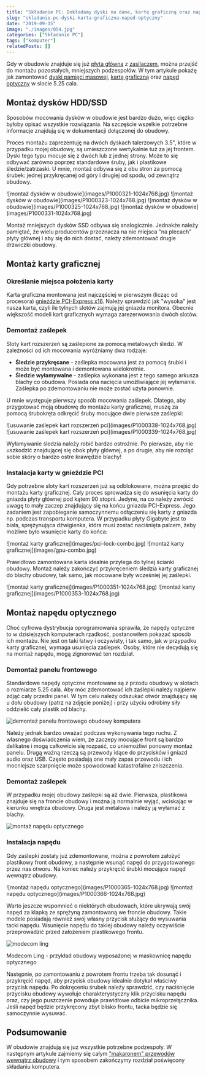 ```yaml
---
title: "Składanie PC: Dokładamy dyski na dane, kartę graficzną oraz napęd optyczny"
slug: "skladanie-pc-dyski-karta-graficzna-naped-optyczny"
date: "2019-09-15"
image: "./images/054.jpg"
categories: ["Składanie PC"]
tags: ["komputer"]
relatedPosts: []
---
```


Gdy w obudowie znajduje się już [płyta główna](/plyty-glowne-czesc-1) z [zasilaczem](/zasilacze), można przejść do montażu pozostałych, mniejszych podzespołów. W tym artykule pokażę jak zamontować [dyski pamięci masowej](/nosniki-pamieci-dyski-hdd-ssd), [kartę graficzną](/karty-graficzne) oraz [napęd optyczny](/napedy-optyczne) w slocie 5.25 cala.

## Montaż dysków HDD/SSD

Sposobów mocowania dysków w obudowie jest bardzo dużo, więc ciężko byłoby opisać wszystkie rozwiązania. Na szczęście wszelkie potrzebne informacje znajdują się w dokumentacji dołączonej do obudowy.

Proces montażu zaprezentuję na dwóch dyskach talerzowych 3.5", które w przypadku mojej obudowy, są umieszczone wertykalnie tuż za jej frontem. Dyski tego typu mocuje się z dwóch lub z jednej strony. Może to się odbywać zarówno poprzez standardowe śruby, jak i plastikowe śledzie/zatrzaski. U mnie, montaż odbywa się z obu stron za pomocą śrubek: jednej przykręcanej od góry i drugiej od spodu, od zewnątrz obudowy.

<Gallery width='2'>
![montaż dysków w obudowie](images/P1000321-1024x768.jpg)
![montaż dysków w obudowie](images/P1000323-1024x768.jpg)
![montaż dysków w obudowie](images/P1000325-1024x768.jpg)
![montaż dysków w obudowie](images/P1000331-1024x768.jpg)
</Gallery>

Montaż mniejszych dysków SSD odbywa się analogicznie. Jednakże należy pamiętać, że wielu producentów przeznacza na nie miejsca "na plecach" płyty głównej i aby się do nich dostać, należy zdemontować drugie drzwiczki obudowy.

## Montaż karty graficznej

### Określanie miejsca położenia karty

Karta graficzna montowana jest najczęściej w pierwszym (licząc od procesora) [gnieździe PCI-Express x16](/plyty-glowne-czesc-2). Należy sprawdzić jak "wysoka" jest nasza karta, czyli ile tylnych slotów zajmują jej gniazda monitora. Obecnie większość modeli kart graficznych wymaga zarezerwowania dwóch slotów.

<AdSense/>

### Demontaż zaślepek

Sloty kart rozszerzeń są zaślepione za pomocą metalowych śledzi. W zależności od ich mocowania wyróżniamy dwa rodzaje:

- **Śledzie przykręcane** - zaślepka mocowana jest za pomocą śrubki i może być montowana i demontowana wielokrotnie.
- **Śledzie wyłamywalne** - zaślepka wykonana jest z tego samego arkusza blachy co obudowa. Posiada ona nacięcia umożliwiające jej wyłamanie. Zaślepka po zdemontowaniu nie może zostać użyta ponownie.

U mnie występuje pierwszy sposób mocowania zaślepek. Dlatego, aby przygotować moją obudowę do montażu karty graficznej, muszę za pomocą śrubokręta odkręcić śruby mocujące dwie pierwsze zaślepki:

<Gallery>
![usuwanie zaślepek kart rozszerzeń pci](images/P1000338-1024x768.jpg)
![usuwanie zaślepek kart rozszerzeń pci](images/P1000339-1024x768.jpg)
</Gallery>

<WarningBlock>Wyłamywanie śledzia należy robić bardzo ostrożnie. Po pierwsze, aby nie uszkodzić znajdującej się obok płyty głównej, a po drugie, aby nie rozciąć sobie skóry o bardzo ostre krawędzie blachy!</WarningBlock>

### Instalacja karty w gnieździe PCI

Gdy potrzebne sloty kart rozszerzeń już są odblokowane, można przejść do montażu karty graficznej. Cały proces sprowadza się do wsunięcia karty do gniazda płyty głównej pod kątem 90 stopni. Jedyne, na co należy zwrócić uwagę to mały zaczep znajdujący się na końcu gniazda PCI-Express. Jego zadaniem jest zapobieganie samoczynnemu odłączeniu się karty z gniazda np. podczas transportu komputera. W przypadku płyty Gigabyte jest to biała, sprężynująca dźwigienka, która musi zostać naciśnięta palcem, żeby możliwe było wsunięcie karty do końca:

<Gallery>
![montaż karty graficznej](images/pci-lock-combo.jpg)
![montaż karty graficznej](images/gpu-combo.jpg)
</Gallery>

Prawidłowo zamontowana karta idealnie przylega do tylnej ścianki obudowy. Montaż należy zakończyć przykręceniem śledzia karty graficznej do blachy obudowy, tak samo, jak mocowane były wcześniej jej zaślepki.

<Gallery>
![montaż karty graficznej](images/P1000351-1024x768.jpg)
![montaż karty graficznej](images/P1000353-1024x768.jpg)
</Gallery>

## Montaż napędu optycznego

Choć cyfrowa dystrybucja oprogramowania sprawiła, że napędy optyczne to w dzisiejszych komputerach rzadkość, postanowiłem pokazać sposób ich montażu. Nie jest on taki łatwy i oczywisty, i tak samo, jak w przypadku karty graficznej, wymaga usunięcia zaślepek. Osoby, które nie decydują się na montaż napędu, mogą zignorować ten rozdział.

### Demontaż panelu frontowego

Standardowe napędy optyczne montowane są z przodu obudowy w slotach o rozmiarze 5.25 cala. Aby móc zdemontować ich zaślepki należy najpierw zdjąć cały przedni panel. W tym celu należy odszukać otwór znajdujący się u dołu obudowy (patrz na zdjęcie poniżej) i przy użyciu odrobiny siły oddzielić cały plastik od blachy.

![demontaż panelu frontowego obudowy komputera](images/P1000360-1024x768.jpg)

Należy jednak bardzo uważać podczas wykonywania tego ruchu. Z własnego doświadczenia wiem, że zaczepy mocujące front są bardzo delikatne i mogą całkowicie się rozpaść, co uniemożliwi ponowny montaż panelu. Drugą ważną rzeczą są przewody idące do przycisków i gniazd audio oraz USB. Często posiadają one mały zapas przewodu i ich mocniejsze szarpnięcie może spowodować katastrofalne zniszczenia.

<AdSense/>

### Demontaż zaślepek

W przypadku mojej obudowy zaślepki są aż dwie. Pierwsza, plastikowa znajduje się na froncie obudowy i można ją normalnie wyjąć, wciskając w kierunku wnętrza obudowy. Druga jest metalowa i należy ją wyłamać z blachy.

![montaż napędu optycznego](images/P1000362-1024x768.jpg)

### Instalacja napędu

Gdy zaślepki zostały już zdemontowane, można z powrotem założyć plastikowy front obudowy, a następnie wsunąć napęd do przygotowanego przez nas otworu. Na koniec należy przykręcić śrubki mocujące napęd wewnątrz obudowy.

<Gallery>
![montaż napędu optycznego](images/P1000365-1024x768.jpg)
![montaż napędu optycznego](images/P1000366-1024x768.jpg)
</Gallery>

Warto jeszcze wspomnieć o niektórych obudowach, które ukrywają swój napęd za klapką ze sprężyną zamontowaną we froncie obudowy. Takie modele posiadają również swój własny przycisk służący do wysuwania tacki napędu. Wsunięcie napędu do takiej obudowy należy oczywiście przeprowadzić przed założeniem plastikowego frontu.

![modecom ling](images/modecom-ling-klapka-odd.jpg)

<ImageDescription>Modecom Ling - przykład obudowy wyposażonej w maskownicę napędu optycznego</ImageDescription>

Następnie, po zamontowaniu z powrotem frontu trzeba tak dosunąć i przykręcić napęd, aby przycisk obudowy idealnie dotykał właściwy przycisk napędu. Po dokręceniu śrubek należy sprawdzić, czy naciśnięcie przycisku obudowy wywołuje charakterystyczny klik przycisku napędu oraz, czy jego puszczenie powoduje prawidłowe odbicie mikroprzełącznika. Jeśli napęd będzie przykręcony zbyt blisko frontu, tacka będzie się samoczynnie wysuwać.

## Podsumowanie

W obudowie znajdują się już wszystkie potrzebne podzespoły. W następnym artykule zajmiemy się całym ["makaronem" przewodów wewnątrz obudowy](/kablologia-przewody-jednostki-centralnej) i tym sposobem zakończymy rozdział poświęcony składaniu komputera.

<AssemblingPcFooter nextPost='/skladanie-pc-podlaczanie-i-ukladanie-kabli-w-obudowie'/>

